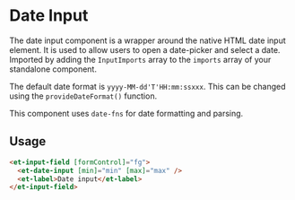 # Date Input

The date input component is a wrapper around the native HTML date input element. It is used to allow users to open a date-picker and select a date.
Imported by adding the `InputImports` array to the `imports` array of your standalone component.

The default date format is `yyyy-MM-dd'T'HH:mm:ssxxx`. This can be changed using the `provideDateFormat()` function.

This component uses `date-fns` for date formatting and parsing.

## Usage

```html
<et-input-field [formControl]="fg">
  <et-date-input [min]="min" [max]="max" />
  <et-label>Date input</et-label>
</et-input-field>
```
